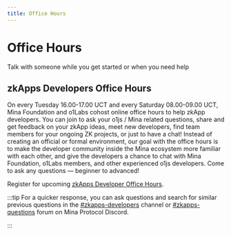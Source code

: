 ```yaml
---
title: Office Hours
---
```


# Office Hours


<Subhead>Talk with someone while you get started or when you need help</Subhead>

## zkApps Developers Office Hours

On every Tuesday 16.00-17.00 UCT and every Saturday 08.00-09.00 UCT, Mina Foundation and o1Labs cohost online office hours to help zkApp developers. You can join to ask your o1js / Mina related questions, share and get feedback on your zkApp ideas, meet new developers, find team members for your ongoing ZK projects, or just to have a chat! Instead of creating an official or formal environment, our goal with the office hours is to make the developer community inside the Mina ecosystem more familiar with each other, and give the developers a chance to chat with Mina Foundation, o1Labs members, and other experienced o1js developers. Come to ask any questions — beginner to advanced!

Register for upcoming [zkApps Developer Office Hours](https://lu.ma/mina).

:::tip
For a quicker response, you can ask questions and search for similar previous questions in the [#zkapps-developers](https://discord.com/channels/484437221055922177/915745847692636181) channel or [#zkapps-questions](https://discord.com/channels/484437221055922177/1047214314349658172) forum on Mina Protocol Discord.

:::
